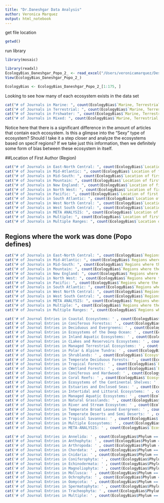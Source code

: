 ```yaml
---
title: "Dr.Daneshgar Data Analysis"
author: Veronica Marquez
output: html_notebook
---
```


get file location
```r
getwd()
```
run library
```r
library(mosaic)
```

```r
library(readxl)
EcologyBias_Daneshgar_Popo_2_ <- read_excel("/Users/veronicamarquez/Desktop/Dr.D Ecology Bias SC/MA321-Daneshgar/EcologyBias.Daneshgar.Popo.xlsx")
View(EcologyBias_Daneshgar_Popo_2_)
```

```r
EcologyBias <- EcologyBias_Daneshgar_Popo_2_[1:175, ]
```

Looking to see how many of each ecosystem exists in the data set 
```r
cat("# of Journals in Marine: ", count(EcologyBias$`Marine, Terrestrial, Freshwater, Mixed` == "Marine"), "\n")
cat("# of Journals in Terrestrial: ", count(EcologyBias$`Marine, Terrestrial, Freshwater, Mixed` == "Terrestrial"), "\n")
cat("# of Journals in Frshwater: ", count(EcologyBias$`Marine, Terrestrial, Freshwater, Mixed` == "Freshwater"), "\n")
cat("# of Journals in Mixed: ", count(EcologyBias$`Marine, Terrestrial, Freshwater, Mixed` == "Mixed"), "\n")
```
Notice here that there is a significant difference in the amount of articles that contain each ecosystem. Is this a glimpse into the "Sexy" type of ecosystem? Should I take it a step closer and analyze the ecosystems based on specif regions? If we take just this information, then we definitely some form of bias between these ecosystem in itself. 

##Location of First Author (Region)
```r
cat("# of Journals in East-North Central: ", count(EcologyBias$`Location of first author (region)` == "East-North Central"), "\n")
cat("# of Journals in Mid-Atlantic: ", count(EcologyBias$`Location of first author (region)` == "Mid-Atlantic"), "\n")
cat("# of Journals in Mid-South: ", count(EcologyBias$`Location of first author (region)` == "Mid-South"), "\n")
cat("# of Journals in Mountain: ", count(EcologyBias$`Location of first author (region)` == "Mountain"), "\n")
cat("# of Journals in New England: ", count(EcologyBias$`Location of first author (region)` == "New England"), "\n")
cat("# of Journals in North West: ", count(EcologyBias$`Location of first author (region)` == "North West"), "\n")
cat("# of Journals in Pacific: ", count(EcologyBias$`Location of first author (region)` == "Pacific"), "\n")
cat("# of Journals in South Atlantic: ", count(EcologyBias$`Location of first author (region)` == "South Atlantic"), "\n")
cat("# of Journals in West North Central: ", count(EcologyBias$`Location of first author (region)` == "West North Central"), "\n")
cat("# of Journals in West South Central: ", count(EcologyBias$`Location of first author (region)` == "West South Central"), "\n")
cat("# of Journals in META ANALYSIS: ", count(EcologyBias$`Location of first author (region)` == "EMETA ANALYSIS"), "\n")
cat("# of Journals in Multiple: ", count(EcologyBias$`Location of first author (region)` == "Multiple"), "\n")
cat("# of Journals in Multiple Ranges: ", count(EcologyBias$`Location of first author (region)` == "Multiple Ranges"), "\n")

```


## Regions where the work was done (Popo defines)
```r
cat("# of Journals in East-North Central: ", count(EcologyBias$`Regions where the work was done  (Popo defines)` == "East-North Central"), "\n")
cat("# of Journals in Mid-Atlantic: ", count(EcologyBias$`Regions where the work was done  (Popo defines)` == "Mid-Atlantic"), "\n")
cat("# of Journals in Mid-South: ", count(EcologyBias$`Regions where the work was done  (Popo defines)` == "Mid-South"), "\n")
cat("# of Journals in Mountain: ", count(EcologyBias$`Regions where the work was done  (Popo defines)` == "Mountain"), "\n")
cat("# of Journals in New England: ", count(EcologyBias$`Regions where the work was done  (Popo defines)` == "New England"), "\n")
cat("# of Journals in North West: ", count(EcologyBias$`Regions where the work was done  (Popo defines)` == "North West"), "\n")
cat("# of Journals in Pacific: ", count(EcologyBias$`Regions where the work was done  (Popo defines)` == "Pacific"), "\n")
cat("# of Journals in South Atlantic: ", count(EcologyBias$`Regions where the work was done  (Popo defines)` == "South Atlantic"), "\n")
cat("# of Journals in West North Central: ", count(EcologyBias$`Regions where the work was done  (Popo defines)` == "West North Central"), "\n")
cat("# of Journals in West South Central: ", count(EcologyBias$`Regions where the work was done  (Popo defines)` == "West South Central"), "\n")
cat("# of Journals in META ANALYSIS: ", count(EcologyBias$`Regions where the work was done  (Popo defines)` == "EMETA ANALYSIS"), "\n")
cat("# of Journals in Multiple: ", count(EcologyBias$`Regions where the work was done  (Popo defines)` == "Multiple"), "\n")
cat("# of Journals in Multiple Ranges: ", count(EcologyBias$`Regions where the work was done  (Popo defines)` == "Multiple Ranges"), "\n")

```


```r

cat('# of Journal Entries in Coastal Ecosystems: ' , count(EcologyBias$`Ecosystem (Ped defines)` == "Coastal Ecosystems"), '\n')
cat('# of Journal Entries in Coniferous Forestss: ' , count(EcologyBias$`Ecosystem (Ped defines)` == "Coniferous Forests"), '\n')
cat('# of Journal Entries in Deciduous and Evergreens: ' , count(EcologyBias$`Ecosystem (Ped defines)` == "Deciduous and Evergreen"), '\n')
cat('# of Journal Entries in Ecosystems of the Deep Ocean: ' , count(EcologyBias$`Ecosystem (Ped defines)` == "Ecosystems of the Deep Ocean"), '\n')
cat('# of Journal Entries in Inland Aquatic Ecosystems: ' , count(EcologyBias$`Ecosystem (Ped defines)` == "Inland Aquatic Ecosystems"), '\n')
cat('# of Journal Entries in CLakes and Reservoirs Ecosystems: ' , count(EcologyBias$`Ecosystem (Ped defines)` == "Lakes and Reservoirs Ecosystems"), '\n')
cat('# of Journal Entries in Managed Terrestrial Ecosystems: ' , count(EcologyBias$`Ecosystem (Ped defines)` == "Managed Terrestrial Ecosystems"), '\n')
cat('# of Journal Entries in Polar & Alpine Tundra: ' , count(EcologyBias$`Ecosystem (Ped defines)` == "Polar & Alpine Tundra"), '\n')
cat('# of Journal Entries in Shrublands: ' , count(EcologyBias$`Ecosystem (Ped defines)` == "Shrublands"), '\n')
cat('# of Journal Entries in Temperate Deciduous Forests: ' , count(EcologyBias$`Ecosystem (Ped defines)` == "Temperate Deciduous Forests"), '\n')
cat('# of Journal Entries in Tropical Forests: ' , count(EcologyBias$`Ecosystem (Ped defines)` == "Tropical Forests"), '\n')
cat('# of Journal Entries in CWetland Forests: ' , count(EcologyBias$`Ecosystem (Ped defines)` == "Wetland Forests"), '\n')
cat('# of Journal Entries in Coniferous and Hardwood: ' , count(EcologyBias$`Ecosystem (Ped defines)` == "Coniferous and Hardwood"), '\n')
cat('# of Journal Entries in Coral Reefs: ' , count(EcologyBias$`Ecosystem (Ped defines)` == "Coral Reefs"), '\n')
cat('# of Journal Entries in Ecosystems of the Continental Shelves: ' , count(EcologyBias$`Ecosystem (Ped defines)` == "Ecosystems of the Continental Shelves"), '\n')
cat('# of Journal Entries in Estuaries and Enclosed Seas: ' , count(EcologyBias$`Ecosystem (Ped defines)` == "Estuaries and Enclosed Seas"), '\n')
cat('# of Journal Entries in Intertidal and Littoral Ecosystems: ' , count(EcologyBias$`Ecosystem (Ped defines)` == "Intertidal and Littoral Ecosystems"), '\n')
cat('# of Journal Entries in Managed Aquatic Ecosystems: ' , count(EcologyBias$`Ecosystem (Ped defines)` == "Managed Aquatic Ecosystems"), '\n')
cat('# of Journal Entries in Natural Grasslands: ' , count(EcologyBias$`Ecosystem (Ped defines)` == "Natural Grasslands"), '\n')
cat('# of Journal Entries in River and Stream Ecosystem: ' , count(EcologyBias$`Ecosystem (Ped defines)` == "River and Stream Ecosystem"), '\n')
cat('# of Journal Entries in Temperate Broad Leaved Evergreen: ' , count(EcologyBias$`Ecosystem (Ped defines)` == "Temperate Broad Leaved Evergreen"), '\n')
cat('# of Journal Entries in Temperate Deserts and Semi Deserts: ' , count(EcologyBias$`Ecosystem (Ped defines)` == "Temperate Deserts and Semi Deserts"), '\n')
cat('# of Journal Entries in Tropical Savannas: ' , count(EcologyBias$`Ecosystem (Ped defines)` == "CTropical Savannas"), '\n')
cat('# of Journal Entries in Multiple Ecosystems: ' , count(EcologyBias$`Ecosystem (Ped defines)` == "Multiple"), '\n')
cat('# of Journal Entries in META-ANALYSIS: ' , count(EcologyBias$`Ecosystem (Ped defines)` == "META-ANALYSIS"), '\n')
```


```r
cat('# of Journal Entries in Annelida: ' , count(EcologyBias$Phylum == "Annelida"), '\n')
cat('# of Journal Entries in Anthophyta: ' , count(EcologyBias$Phylum == "Anthophyta"), '\n')
cat('# of Journal Entries in Arthropoda: ' , count(EcologyBias$Phylum == "Arthropoda"), '\n')
cat('# of Journal Entries in Chordata: ' , count(EcologyBias$Phylum == "Chordata"), '\n')
cat('# of Journal Entries in Cnidaria: ' , count(EcologyBias$Phylum == "Cnidaria"), '\n')
cat('# of Journal Entries in Coniferophyta: ' , count(EcologyBias$Phylum == "Coniferophyta"), '\n')
cat('# of Journal Entries in Echinodermata: ' , count(EcologyBias$Phylum == "Echinodermata"), '\n')
cat('# of Journal Entries in Magnoliophyta: ' , count(EcologyBias$Phylum == "Magnoliophyta"), '\n')
cat('# of Journal Entries in Mollusca: ' , count(EcologyBias$Phylum == "Mollusca"), '\n')
cat('# of Journal Entries in Ochrophyta: ' , count(EcologyBias$Phylum == "Ochrophyta"), '\n')
cat('# of Journal Entries in Oomycota: ' , count(EcologyBias$Phylum == "Oomycota"), '\n')
cat('# of Journal Entries in Spermatophyta: ' , count(EcologyBias$Phylum == "Spermatophyta"), '\n')
cat('# of Journal Entries in Tracheophyta: ' , count(EcologyBias$Phylum == "Tracheophyta"), '\n')
cat('# of Journal Entries in Multiple: ' , count(EcologyBias$Phylum == "Multiple"), '\n')
```

